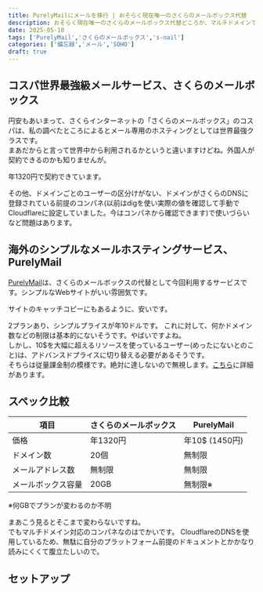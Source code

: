 ```yaml
---
title: PurelyMailにメールを移行 | おそらく現在唯一のさくらのメールボックス代替
description: おそらく現在唯一のさくらのメールボックス代替どころか、マルチドメインではこちらのほうが上です
date: 2025-05-10
tags: ['PurelyMail','さくらのメールボックス','s-nail']
categories: ['備忘録','メール','SOHO']
draft: true
---
```


## コスパ世界最強級メールサービス、さくらのメールボックス

円安もあいまって、さくらインターネットの「さくらのメールボックス」のコスパは、私の調べたところによるとメール専用のホスティングとしては世界最強クラスです。  
まあだからと言って世界中から利用されるかというと違いますけどね。外国人が契約できるのかも知りませんが。

年1320円で契約できています。  

その他、ドメインごとのユーザーの区分けがない、ドメインがさくらのDNSに登録されている前提のコンパネ(以前はdigを使い実際の値を確認して手動でCloudflareに設定していました。今はコンパネから確認できます)で使いづらいなど問題はあります。

## 海外のシンプルなメールホスティングサービス、PurelyMail

[PurelyMail](https://purelymail.com/)は、さくらのメールボックスの代替として今回利用するサービスです。シンプルなWebサイトがいい雰囲気です。

サイトのキャッチコピーにもあるように、安いです。

2プランあり、シンプルプライスが年10ドルです。
これに対して、何かドメイン数などの制限は基本的にないそうです。やばいですよね。  
しかし、10$を大幅に超えるリソースを使っているユーザー(めったにないとのこと)は、アドバンスドプライスに切り替える必要があるそうです。  
そちらは従量課金制の模様です。絶対に達しないので無視します。[こちら](https://purelymail.com/advancedpricing)に詳細があります。

## スペック比較

| 項目 | さくらのメールボックス | PurelyMail |
|------|---------------------|------------|
| 価格 | 年1320円 | 年10$ (1450円) |
| ドメイン数 | 20個 | 無制限 |
| メールアドレス数 | 無制限 | 無制限 |
| メールボックス容量 | 20GB | 無制限※ |

※何GBでプランが変わるのか不明

まあこう見るとそこまで変わらないですね。  
でもマルチドメイン対応のコンパネなのはでかいです。
CloudflareのDNSを使用しているため、無駄に自分のプラットフォーム前提のドキュメントとかかなり読みにくくて腹立たしいので。

## セットアップ
